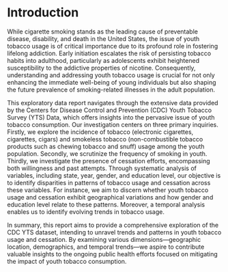# Introduction

While cigarette smoking stands as the leading cause of preventable disease, disability, and death in the United States, the issue of youth tobacco usage is of critical importance due to its profound role in fostering lifelong addiction. Early initiation escalates the risk of persisting tobacco habits into adulthood, particularly as adolescents exhibit heightened susceptibility to the addictive properties of nicotine. Consequently, understanding and addressing youth tobacco usage is crucial for not only enhancing the immediate well-being of young individuals but also shaping the future prevalence of smoking-related illnesses in the adult population.

This exploratory data report navigates through the extensive data provided by the Centers for Disease Control and Prevention (CDC) Youth Tobacco Survey (YTS) Data, which offers insights into the pervasive issue of youth tobacco consumption. Our investigation centers on three primary inquiries. Firstly, we explore the incidence of tobacco (electronic cigarettes, cigarettes, cigars) and smokeless tobacco (non-combustible tobacco products such as chewing tobacco and snuff) usage among the youth population. Secondly, we scrutinize the frequency of smoking in youth. Thirdly, we investigate the presence of cessation efforts, encompassing both willingness and past attempts. Through systematic analysis of variables, including state, year, gender, and education level, our objective is to identify disparities in patterns of tobacco usage and cessation across these variables. For instance, we aim to discern whether youth tobacco usage and cessation exhibit geographical variations and how gender and education level relate to these patterns. Moreover, a temporal analysis enables us to identify evolving trends in tobacco usage.

In summary, this report aims to provide a comprehensive exploration of the CDC YTS dataset, intending to unravel trends and patterns in youth tobacco usage and cessation. By examining various dimensions—geographic location, demographics, and temporal trends—we aspire to contribute valuable insights to the ongoing public health efforts focused on mitigating the impact of youth tobacco consumption.
